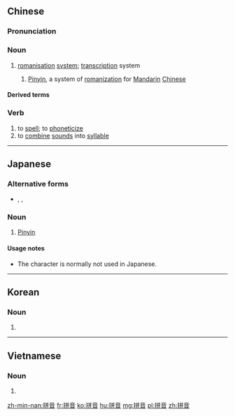 ==Chinese==
{{zh-forms|to spell}}
{{zh-wp}}

===Pronunciation===
{{zh-pron
|m=pīnyīn
|m-s=pin1yin1
|c=ping3 jam1,ping1 jam1
|h=pfs=pên-yîm
|mn=xm,qz,zz:phèng-im/tw:pheng-im/twv:peng-im
|mn-t=pêng1 im1
|md=pĭng-ĭng
|w=1phin in
|cat=n,v
}}

===Noun===
{{zh-noun}}

# [[romanisation]] [[system]]; [[transcription]] system
## {{lb|zh|specifically}} [[Pinyin]], a system of [[romanization]] for [[Mandarin]] [[Chinese]]
##: {{zh-x|你 學 過 '''拼音''' 嗎？|Have you learned Pinyin?}}

====Derived terms====
{{zh-der|漢語拼音|威妥瑪拼音|粵語拼音}}

===Verb===
{{zh-verb}}

# to [[spell]]; to [[phoneticize]]
# to [[combine]] [[sound]]s into [[syllable]]

----

==Japanese==
{{ja-kanjitab|yomi=irr|sort=ひんいん}}

===Alternative forms===
* {{l|ja|ピンイン}}, {{l|ja|ピン音}}, {{l|ja|併音}}

===Noun===
{{ja-noun|ぴんいん|ピンイン}}

# [[Pinyin]]

====Usage notes====
* The character {{m|ja|拼}} is normally not used in Japanese.

----

==Korean==
{{ko-hanjatab}}

===Noun===
{{ko-noun|hj|hangeul=병음}}

# {{hanja form of|병음|[[Pinyin]]}}

----

==Vietnamese==
{{vi-hantutab}}

===Noun===
{{vi-hantu}}

# {{han tu form of|bính âm|[[Pinyin]]}}

[[zh-min-nan:拼音]]
[[fr:拼音]]
[[ko:拼音]]
[[hu:拼音]]
[[mg:拼音]]
[[pl:拼音]]
[[zh:拼音]]